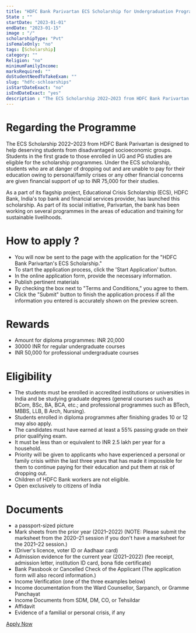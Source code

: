 ```yaml
---
title: "HDFC Bank Parivartan ECS Scholarship for Undergraduation Programme (Merit-cum-Need Based) 2022-23"
State : ""
startDate: "2023-01-01"
endDate: "2023-01-15"
image : "/"
scholarshipType: "Pvt"
isFemaleOnly: "no"
tags: [Scholarship]
category: ""
Religion: "no"
minimumFamilyIncome:
marksRequired: ""
doStudentNeedToTakeExam: ""
slug: "hdfc-schloarships"
isStartDateExact: "no"
isEndDateExact: "yes"
description : "The ECS Scholarship 2022–2023 from HDFC Bank Parivartan is designed to help deserving students from disadvantaged socioeconomic groups."
---
```


# Regarding the Programme

The ECS Scholarship 2022–2023 from HDFC Bank Parivartan is designed to help deserving students from disadvantaged socioeconomic groups.
Students in the first grade to those enrolled in UG and PG studies are eligible for the scholarship programmes. Under the ECS scholarship,
students who are at danger of dropping out and are unable to pay for their education owing to personal/family crises or any other financial concerns are given financial support of up to INR 75,000 for their studies.

As a part of its flagship project, Educational Crisis Scholarship (ECS), HDFC Bank, India's top bank and financial services provider,
has launched this scholarship. As part of its social initiative, Parivartan, the bank has been working on several programmes
in the areas of education and training for sustainable livelihoods.

# How to apply ?

- You will now be sent to the page with the application for the "HDFC Bank Parivartan's ECS Scholarship."
- To start the application process, click the 'Start Application' button.
- In the online application form, provide the necessary information.
- Publish pertinent materials
- By checking the box next to "Terms and Conditions," you agree to them.
- Click the "Submit" button to finish the application process if all the information you entered is accurately shown on the preview screen.

# Rewards

- Amount for diploma programmes: INR 20,000
- 30000 INR for regular undergraduate courses
- INR 50,000 for professional undergraduate courses

# Eligibility

- The students must be enrolled in accredited institutions or universities in India and be studying graduate degrees (general courses such as BCom, BSc, BA, BCA, etc.; and professional programmes such as BTech, MBBS, LLB, B Arch, Nursing).
- Students enrolled in diploma programmes after finishing grades 10 or 12 may also apply.
- The candidates must have earned at least a 55% passing grade on their prior qualifying exam.
- It must be less than or equivalent to INR 2.5 lakh per year for a household.
- Priority will be given to applicants who have experienced a personal or family crisis within the last three years that has made it impossible for them to continue paying for their education and put them at risk of dropping out.
- Children of HDFC Bank workers are not eligible.
- Open exclusively to citizens of India

# Documents

- a passport-sized picture
- Mark sheets from the prior year (2021–2022) (NOTE: Please submit the marksheet from the 2020–21 session if you don't have a marksheet for the 2021–22 session.)
- (Driver's licence, voter ID or Aadhaar card)
- Admission evidence for the current year (2021–2022) (fee receipt, admission letter, institution ID card, bona fide certificate)
- Bank Passbook or Cancelled Check of the Applicant (The application form will also record information.)
- Income Verification (one of the three examples below)
- Income documentation from the Ward Counsellor, Sarpanch, or Gramme Panchayat
- Income Documents from SDM, DM, CO, or Tehsildar
- Affidavit
- Evidence of a familial or personal crisis, if any

[Apply Now](https://v.hdfcbank.com/csr/index.aspx)
